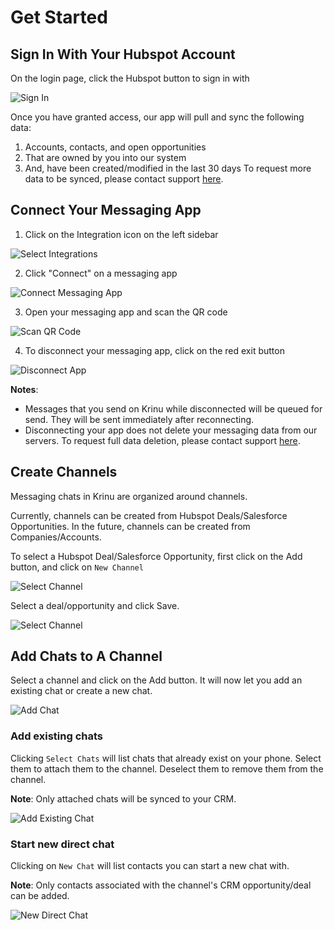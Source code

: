 
# Get Started

## Sign In With Your Hubspot Account

On the login page, click the Hubspot button to sign in with

![Sign In](https://github.com/antlersg8/krinu-docs/blob/master/public/screenshots/Getting_started_12.png)

Once you have granted access, our app will pull and sync the following data:
1. Accounts, contacts, and open opportunities 
2. That are owned by you into our system
3. And, have been created/modified in the last 30 days
To request more data to be synced, please contact support [here](/).

## Connect Your Messaging App

1. Click on the Integration icon on the left sidebar

![Select Integrations](../public/screenshots/gettingstarted-1.png)

2. Click "Connect" on a messaging app

![Connect Messaging App](https://github.com/antlersg8/krinu-docs/blob/master/public/screenshots/Gettin_started_13.png)

3. Open your messaging app and scan the QR code

![Scan QR Code](../public/screenshots/gettingstarted-3.png)

4. To disconnect your messaging app, click on the red exit button

![Disconnect App](../public/screenshots/gettingstarted-4.png)

**Notes**: 
- Messages that you send on Krinu while disconnected will be queued for send. They will be sent immediately after reconnecting.
- Disconnecting your app does not delete your messaging data from our servers. To request full data deletion, please contact support [here](/).

## Create Channels

Messaging chats in Krinu are organized around channels. 

Currently, channels can be created from Hubspot Deals/Salesforce Opportunities. In the future, channels can be created from Companies/Accounts. 

To select a Hubspot Deal/Salesforce Opportunity, first click on the Add button, and click on `New Channel`

<Image src="/screenshots/add-channel-1.png" alt="Select Channel" width={554} height={330}/>

Select a deal/opportunity and click Save.

![Select Channel](../public/screenshots/add-channel-2.png)

## Add Chats to A Channel

Select a channel and click on the Add button. It will now let you add an existing chat or create a new chat.

![Add Chat](../public/screenshots/selectchat-1.png)

### Add existing chats

Clicking `Select Chats` will list chats that already exist on your phone. Select them to attach them to the channel. Deselect them to remove them from the channel.

**Note**: Only attached chats will be synced to your CRM.

![Add Existing Chat](../public/screenshots/selectchat-2.png)

### Start new direct chat

Clicking on `New Chat` will list contacts you can start a new chat with.

**Note**: Only contacts associated with the channel's CRM opportunity/deal can be added.

![New Direct Chat](../public/screenshots/selectchat-3.png)
